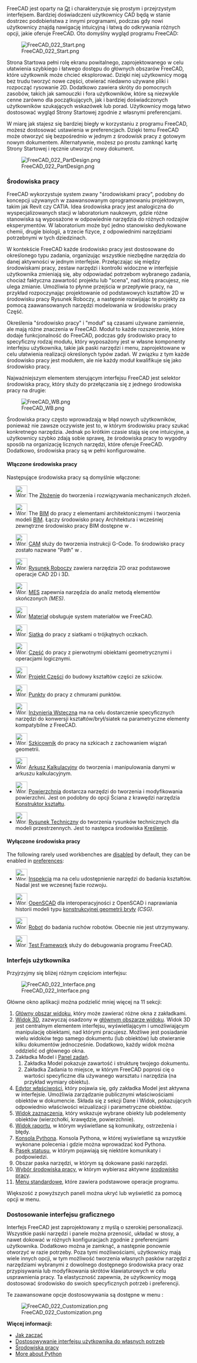 <languages/>

{{Docnav/pl
|[[Manual:Installing/pl|Instalacja]]
|[[Manual:Navigating_in_the_3D_view/pl|Nawigacja w oknie widoku 3D]]
|[[Manual:Introduction/pl|Podręcznik: Słowo wstępne]]
|IconC=Crystal_Clear_manual.png
}}

{{Manual:TOC}}

FreeCAD jest oparty na [https://pl.wikipedia.org/wiki/Qt Qt] i charakteryzuje się prostym i przejrzystym interfejsem. Bardziej doświadczeni użytkownicy CAD będą w stanie dostrzec podobieństwa z innymi programami, podczas gdy nowi użytkownicy znajdą nawigację intuicyjną i łatwą do odkrywania różnych opcji, jakie oferuje FreeCAD. Oto domyślny wygląd programu FreeCAD:

[[Image:FreeCAD_022_Start.png]]

Strona Startowa pełni rolę ekranu powitalnego, zaprojektowanego w celu ułatwienia szybkiego i łatwego dostępu do głównych obszarów FreeCAD, które użytkownik może chcieć eksplorować. Dzięki niej użytkownicy mogą bez trudu tworzyć nowe części, otwierać niedawno używane pliki i rozpocząć rysowanie 2D. Dodatkowo zawiera skróty do pomocnych zasobów, takich jak samouczki i fora użytkowników, które są niezwykle cenne zarówno dla początkujących, jak i bardziej doświadczonych użytkowników szukających wskazówek lub porad. Użytkownicy mogą łatwo dostosować wygląd Strony Startowej zgodnie z własnymi preferencjami.

W miarę jak stajesz się bardziej biegły w korzystaniu z programu FreeCAD, możesz dostosować ustawienia w preferencjach. Dzięki temu FreeCAD może otworzyć się bezpośrednio w jednym z środowisk pracy z gotowym nowym dokumentem. Alternatywnie, możesz po prostu zamknąć kartę Strony Startowej i ręcznie utworzyć nowy dokument.

[[Image:FreeCAD_022_PartDesign.png]]

<span id="Workbenches"></span>
===Środowiska pracy===

FreeCAD wykorzystuje system zwany "środowiskami pracy", podobny do koncepcji używanych w zaawansowanym oprogramowaniu projektowym, takim jak Revit czy CATIA. Idea środowiska pracy jest analogiczna do wyspecjalizowanych stacji w laboratorium naukowym, gdzie różne stanowiska są wyposażone w odpowiednie narzędzia do różnych rodzajów eksperymentów. W laboratorium może być jedno stanowisko dedykowane chemii, drugie biologii, a trzecie fizyce, z odpowiednimi narzędziami potrzebnymi w tych dziedzinach.

W kontekście FreeCAD każde środowisko pracy jest dostosowane do określonego typu zadania, organizując wszystkie niezbędne narzędzia do danej aktywności w jednym interfejsie. Przełączając się między środowiskami pracy, zestaw narzędzi i kontrolki widoczne w interfejsie użytkownika zmieniają się, aby odpowiadać potrzebom wybranego zadania, chociaż faktyczna zawartość projektu lub "scena", nad którą pracujesz, nie ulega zmianie. Umożliwia to płynne przejścia w przepływie pracy, na przykład rozpoczynając projektowanie od podstawowych kształtów 2D w środowisku pracy Rysunek Roboczy, a następnie rozwijając te projekty za pomocą zaawansowanych narzędzi modelowania w środowisku pracy Część.

Określenia "środowisko pracy" i "moduł" są czasami używane zamiennie, ale mają różne znaczenia w FreeCAD. Moduł to każde rozszerzenie, które dodaje funkcjonalność do FreeCAD, podczas gdy środowisko pracy to specyficzny rodzaj modułu, który wyposażony jest w własne komponenty interfejsu użytkownika, takie jak paski narzędzi i menu, zaprojektowane w celu ułatwienia realizacji określonych typów zadań. W związku z tym każde środowisko pracy jest modułem, ale nie każdy moduł kwalifikuje się jako środowisko pracy.

Najważniejszym elementem sterującym interfejsu FreeCAD jest selektor środowiska pracy, który służy do przełączania się z jednego środowiska pracy na drugie:

[[Image:FreeCAD_WB.png]]

Środowiska pracy często wprowadzają w błąd nowych użytkowników, ponieważ nie zawsze oczywiste jest to, w którym środowisku pracy szukać konkretnego narzędzia. Jednak po krótkim czasie stają się one intuicyjne, a użytkownicy szybko zdają sobie sprawę, że środowiska pracy to wygodny sposób na organizację licznych narzędzi, które oferuje FreeCAD. Dodatkowo, środowiska pracy są w pełni konfigurowalne.

<span id="Enabled_workbenches"></span>
==== Włączone środowiska pracy ====

Następujące środowiska pracy są domyślnie włączone:

<!--Please keep this list consistent with Workbenches, Online_Help_Toc and User_hub-->
* [[Image:Workbench_Assembly.svg|32px]] The [[Assembly_Workbench/pl|Złożenie]] do tworzenia i rozwiązywania mechanicznych złożeń. {{Version/pl|1.0}}

* [[Image:Workbench_BIM.svg|32px]] The [[BIM_Workbench/pl|BIM]] do pracy z elementami architektonicznymi i tworzenia modeli [https://en.wikipedia.org/wiki/Building_information_modeling BIM]. Łączy środowisko pracy Architektura i wcześniej zewnętrzne środowisko pracy BIM dostępne w {{VersionMinus/pl|0.21}}.

* [[Image:Workbench_CAM.svg|32px]] [[CAM_Workbench/pl|CAM]] służy do tworzenia instrukcji G-Code. To środowisko pracy zostało nazwane "Path" w {{VersionMinus/pl|0.21}}.

* [[Image:Workbench_Draft.svg|32px]] [[Draft_Workbench/pl|Rysunek Roboczy]] zawiera narzędzia 2D oraz podstawowe operacje CAD 2D i 3D.

* [[Image:Workbench_FEM.svg|32px]] [[FEM_Workbench/pl|MES]] zapewnia narzędzia do analiz metodą elementów skończonych ''(MES)''.

* [[Image:Workbench_Material.svg|32px]] [[Material_Workbench|Materiał]] obsługuje system materiałów we FreeCAD. {{Version/pl|1.0}}

* [[Image:Workbench_Mesh.svg|32px]] [[Mesh_Workbench/pl|Siatka]] do pracy z siatkami o trójkątnych oczkach.

* [[Image:Workbench_Part.svg|32px]] [[Part_Workbench/pl|Część]] do pracy z pierwotnymi obiektami geometrycznymi i operacjami logicznymi.

* [[Image:Workbench_PartDesign.svg|32px]] [[PartDesign_Workbench/pl|Projekt Części]] do budowy kształtów części ze szkiców.

* [[Image:Workbench_Points.svg|32px]] [[Points_Workbench/pl|Punkty]] do pracy z chmurami punktów.

* [[Image:Workbench_Reverse_Engineering.svg|32px]] [[Reverse_Engineering_Workbench/pl|Inżynieria Wsteczna]] ma na celu dostarczenie specyficznych narzędzi do konwersji kształtów/brył/siatek na parametryczne elementy kompatybilne z FreeCAD.

* [[Image:Workbench_Sketcher.svg|32px]] [[Sketcher_Workbench/pl|Szkicownik]] do pracy na szkicach z zachowaniem wiązań geometrii.

* [[Image:Workbench_Spreadsheet.svg|32px]] [[Spreadsheet_Workbench/pl|Arkusz Kalkulacyjny]] do tworzenia i manipulowania danymi w arkuszu kalkulacyjnym.

* [[Image:Workbench_Surface.svg|32px]] [[Surface_Workbench/pl|Powierzchnia]] dostarcza narzędzi do tworzenia i modyfikowania powierzchni. Jest on podobny do opcji Ściana z krawędzi narzędzia [[Part_Builder/pl|Konstruktor kształtu]].

* [[Image:Workbench_TechDraw.svg|32px]] [[TechDraw_Workbench/pl|Rysunek Techniczny]] do tworzenia rysunków technicznych dla modeli przestrzennych. Jest to następca środowiska [[Drawing_Workbench/pl|Kreślenie]].

<span id="Disabled_workbenches"></span>
==== Wyłączone środowiska pracy ====

{{Version|1.1}} The following rarely used workbenches are [[Workbenches#Current|disabled]] by default, they can be enabled in [[Preferences_Editor#Workbenches|preferences]]:

* [[Image: Workbench_Inspection.svg|32px]] [[Inspection_Workbench/pl|Inspekcja]] ma na celu udostępnienie narzędzi do badania kształtów. Nadal jest we wczesnej fazie rozwoju.

* [[Image:Workbench_OpenSCAD.svg|32px]] [[OpenSCAD_Workbench/pl|OpenSCAD]] dla interoperacyjności z OpenSCAD i naprawiania historii modeli typu [[Constructive_solid_geometry/pl|konstrukcyjnej geometrii bryły]] ''(CSG)''.

* [[Image:Workbench_Robot.svg|32px]] [[Robot_Workbench/pl|Robot]] do badania ruchów robotów. Obecnie nie jest utrzymywany.

* [[Image:Workbench_Test.svg|32px]] [[Testing/pl|Test Framework]] służy do debugowania programu FreeCAD.

<span id="The_interface"></span>
===Interfejs użytkownika===

Przyjrzyjmy się bliżej różnym częściom interfejsu:

[[Image:FreeCAD_022_Interface.png]]

Główne okno aplikacji można podzielić mniej więcej na 11 sekcji:

# [[main_view_area/pl|Główny obszar widoku]], który może zawierać różne okna z zakładkami.
# [[3D_view/pl|Widok 3D]], zazwyczaj osadzony w [[main_view_area/pl|głównym obszarze widoku]]. Widok 3D jest centralnym elementem interfejsu, wyświetlającym i umożliwiającym manipulację obiektami, nad którymi pracujesz. Możliwe jest posiadanie wielu widoków tego samego dokumentu (lub obiektów) lub otwieranie kilku dokumentów jednocześnie. Dodatkowo, każdy widok można oddzielić od głównego okna.
# Zakładka Model i [[task_panel/pl|Panel zadań]].
## Zakładka Model pokazuje zawartość i strukturę twojego dokumentu.
## Zakładka Zadania to miejsce, w którym FreeCAD poprosi cię o wartości specyficzne dla używanego warsztatu i narzędzia (na przykład wymiary obiektu).
# [[property_editor/pl|Edytor właściwości]], który pojawia się, gdy zakładka Model jest aktywna w interfejsie. Umożliwia zarządzanie publicznymi właściwościami obiektów w dokumencie. Składa się z sekcji Dane i Widok, pokazujących odpowiednio właściwości wizualizacji i parametryczne obiektów.
# [[selection view/pl|Widok zaznaczenia]], który wskazuje wybrane obiekty lub podelementy obiektów (wierzchołki, krawędzie, powierzchnie).
# [[report view/pl|Widok raportu]], w którym wyświetlane są komunikaty, ostrzeżenia i błędy.
# [[python console/pl|Konsola Pythona]]. Konsola Pythona, w której wyświetlane są wszystkie wykonane polecenia i gdzie można wprowadzać kod Pythona.
# [[status bar/pl|Pasek statusu]], w którym pojawiają się niektóre komunikaty i podpowiedzi.
# Obszar paska narzędzi, w którym są dokowane paski narzędzi.
# [[Std_Workbench/pl|Wybór środowiska pracy]], w którym wybierasz aktywne [[workbenches/pl|środowisko pracy]].
# [[Standard_Menu/pl|Menu standardowe]], które zawiera podstawowe operacje programu.

Większość z powyższych paneli można ukryć lub wyświetlić za pomocą opcji {{MenuCommand|Widok → Panele}} w menu.

<span id="Customizing_the_interface"></span>
===Dostosowanie interfejsu graficznego===

Interfejs FreeCAD jest zaprojektowany z myślą o szerokiej personalizacji. Wszystkie paski narzędzi i panele można przenosić, układać w stosy, a nawet dokować w różnych konfiguracjach zgodnie z preferencjami użytkownika. Dodatkowo można je zamknąć, a następnie ponownie otworzyć w razie potrzeby. Poza tymi możliwościami, użytkownicy mają wiele innych opcji, w tym możliwość tworzenia własnych pasków narzędzi z narzędziami wybranymi z dowolnego dostępnego środowiska pracy oraz przypisywania lub modyfikowania skrótów klawiaturowych w celu usprawnienia pracy. Ta elastyczność zapewnia, że użytkownicy mogą dostosować środowisko do swoich specyficznych potrzeb i preferencji.

Te zaawansowane opcje dostosowywania są dostępne w menu {{MenuCommand|Przybory → Dostosuj ...}}:

[[Image:FreeCAD_022_Customization.png]]

'''Więcej informacji:'''

* [[Getting started/pl|Jak zacząć]]
* [[Interface Customization/pl|Dostosowywanie interfejsu użytkownika do własnych potrzeb]]
* [[Workbenches/pl|Środowiska pracy]]
* [https://www.python.org More about Python]


{{Docnav/pl
|[[Manual:Installing/pl|Instalacja]]
|[[Manual:Navigating_in_the_3D_view/pl|Nawigacja w oknie widoku 3D]]
|[[Manual:Introduction/pl|Podręcznik: Słowo wstępne]]
|IconC=Crystal_Clear_manual.png
}}